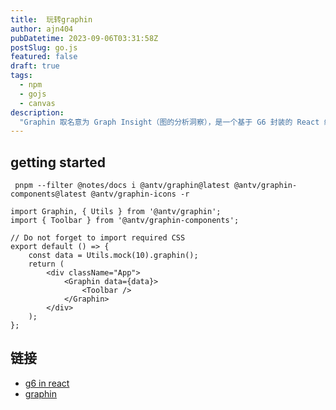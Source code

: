 ```yaml
---
title:  玩转graphin
author: ajn404
pubDatetime: 2023-09-06T03:31:58Z
postSlug: go.js
featured: false
draft: true
tags:
  - npm
  - gojs
  - canvas
description:
  "Graphin 取名意为 Graph Insight（图的分析洞察），是一个基于 G6 封装的 React 组件库。简单，高效，开箱即用。它的 Logo 是一个石墨烯（Graphene），意为蕴藏未来的潜力。"
---
```


## getting started
```shell
 pnpm --filter @notes/docs i @antv/graphin@latest @antv/graphin-components@latest @antv/graphin-icons -r
```

```tsx
import Graphin, { Utils } from '@antv/graphin';
import { Toolbar } from '@antv/graphin-components';

// Do not forget to import required CSS
export default () => {
    const data = Utils.mock(10).graphin();
    return (
        <div className="App">
            <Graphin data={data}>
                <Toolbar />
            </Graphin>
        </div>
    );
};

```


## 链接

- [g6 in react](https://g6.antv.antgroup.com/manual/advanced/g6-in-react)
- [graphin](https://graphin.antv.vision/graphin/quick-start/quick-start)